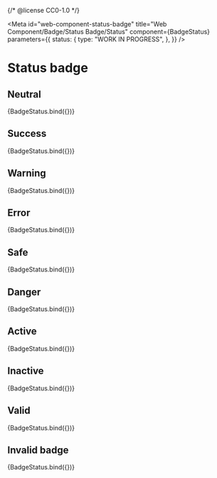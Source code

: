 {/* @license CC0-1.0 */}


<Meta
  id="web-component-status-badge"
  title="Web Component/Badge/Status Badge/Status"
  component={BadgeStatus}
  parameters={{
    status: {
      type: "WORK IN PROGRESS",
    },
  }}
/>

# Status badge

## Neutral

<Canvas>
  <Story
    name="Neutral"
    args={{
      status: "neutral",
      textContent: "neutral",
    }}
  >
    {BadgeStatus.bind({})}
  </Story>
</Canvas>

## Success

<Canvas>
  <Story
    name="Success"
    args={{
      status: "success",
      textContent: "success",
    }}
  >
    {BadgeStatus.bind({})}
  </Story>
</Canvas>

## Warning

<Canvas>
  <Story
    name="Warning"
    args={{
      status: "warning",
      textContent: "warning",
    }}
  >
    {BadgeStatus.bind({})}
  </Story>
</Canvas>

## Error

<Canvas>
  <Story
    name="Error"
    args={{
      status: "error",
      textContent: "error",
    }}
  >
    {BadgeStatus.bind({})}
  </Story>
</Canvas>

## Safe

<Canvas>
  <Story
    name="Safe"
    args={{
      status: "safe",
      textContent: "safe",
    }}
  >
    {BadgeStatus.bind({})}
  </Story>
</Canvas>

## Danger

<Canvas>
  <Story
    name="Danger"
    args={{
      status: "danger",
      textContent: "danger",
    }}
  >
    {BadgeStatus.bind({})}
  </Story>
</Canvas>

## Active

<Canvas>
  <Story
    name="Active"
    args={{
      status: "active",
      textContent: "active",
    }}
  >
    {BadgeStatus.bind({})}
  </Story>
</Canvas>

## Inactive

<Canvas>
  <Story
    name="Inactive"
    args={{
      status: "inactive",
      textContent: "inactive",
    }}
  >
    {BadgeStatus.bind({})}
  </Story>
</Canvas>

## Valid

<Canvas>
  <Story
    name="Valid"
    args={{
      status: "valid",
      textContent: "valid",
    }}
  >
    {BadgeStatus.bind({})}
  </Story>
</Canvas>

## Invalid badge

<Canvas>
  <Story
    name="Invalid"
    args={{
      status: "invalid",
      textContent: "invalid",
    }}
  >
    {BadgeStatus.bind({})}
  </Story>
</Canvas>
